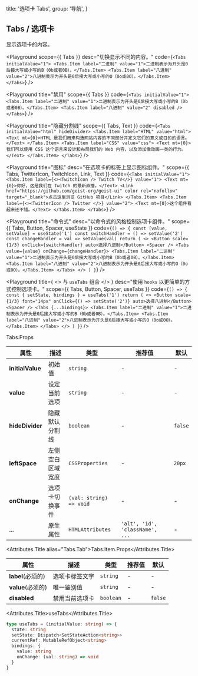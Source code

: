 
  title: '选项卡 Tabs',
  group: '导航',
}

## Tabs / 选项卡

显示选项卡的内容。

<Playground
  scope={{ Tabs }}
  desc="切换显示不同的内容。"
  code={`
<Tabs initialValue="1">
  <Tabs.Item label="二进制" value="1">二进制表示为开头是0后接大写或小写的B（0b或者0B）。</Tabs.Item>
  <Tabs.Item label="八进制" value="2">八进制表示为开头是0后接大写或小写的O（0o或0O）。</Tabs.Item>
</Tabs>
`}
/>

<Playground
  title="禁用"
  scope={{ Tabs }}
  code={`
<Tabs initialValue="1">
  <Tabs.Item label="二进制" value="1">二进制表示为开头是0后接大写或小写的B（0b或者0B）。</Tabs.Item>
  <Tabs.Item label="八进制" value="2" disabled />
</Tabs>
`}
/>

<Playground
  title="隐藏分割线"
  scope={{ Tabs, Text }}
  code={`
<Tabs initialValue="html" hideDivider>
  <Tabs.Item label="HTML" value="html">
    <Text mt={0}>HTML 是我们用来构造网站内容的不同部分并定义它们的意义或目的的语言。</Text>
  </Tabs.Item>
  <Tabs.Item label="CSS" value="css">
    <Text mt={0}>我们可以使用 CSS 这个语言来设计和布局我们的 Web 内容，以及添加像动画一类的行为。</Text>
  </Tabs.Item>
</Tabs>
`}
/>

<Playground
  title="图标"
  desc="在选项卡的标签上显示图标组件。"
  scope={{ Tabs, TwitterIcon, TwitchIcon, Link, Text }}
  code={`
<Tabs initialValue="1">
  <Tabs.Item label={<><TwitchIcon /> Twitch TV</>} value="1">
    <Text mt={0}>你好，这是我们在 Twitch 的最新直播。</Text>
    <Link href="https://github.com/geist-org/geist-ui" color rel="nofollow" target="_blank">点击这里浏览 GitHub 项目</Link>
  </Tabs.Item>
  <Tabs.Item label={<><TwitterIcon /> Twitter </>} value="2">
    <Text mt={0}>这个组件看起来还不错。</Text>
  </Tabs.Item>
</Tabs>
`}
/>

<Playground
  title="命令式"
  desc="以命令式的风格控制选项卡组件。"
  scope={{ Tabs, Button, Spacer, useState }}
  code={`
() => {
  const [value, setValue] = useState('1')
  const switchHandler = () => setValue('2')
  const changeHandler = val => setValue(val)
  return (
    <>
      <Button scale={1/3} onClick={switchHandler} auto>选择八进制</Button>
      <Spacer />
      <Tabs value={value} onChange={changeHandler}>
        <Tabs.Item label="二进制" value="1">二进制表示为开头是0后接大写或小写的B（0b或者0B）。</Tabs.Item>
        <Tabs.Item label="八进制" value="2">八进制表示为开头是0后接大写或小写的O（0o或0O）。</Tabs.Item>
      </Tabs>
    </>
  )
}
`}
/>

<Playground
  title={
    <>
      与&nbsp;<Code>useTabs</Code>&nbsp;组合
    </>
  }
  desc="使用 `hooks` 以更简单的方式控制选项卡。"
  scope={{ Tabs, Button, Spacer, useTabs }}
  code={`
() => {
  const { setState, bindings } = useTabs('1')
  return (
    <>
      <Button scale={1/3} font="14px" onClick={() => setState('2')} auto>选择八进制</Button>
      <Spacer />
      <Tabs {...bindings}>
        <Tabs.Item label="二进制" value="1">二进制表示为开头是0后接大写或小写的B（0b或者0B）。</Tabs.Item>
        <Tabs.Item label="八进制" value="2">八进制表示为开头是0后接大写或小写的O（0o或0O）。</Tabs.Item>
      </Tabs>
    </>
  )
}
`}
/>

<Attributes edit="/pages/zh-cn/components/tabs.mdx">
<Attributes.Title>Tabs.Props</Attributes.Title>

| 属性             | 描述             | 类型                    | 推荐值                          | 默认    |
| ---------------- | ---------------- | ----------------------- | ------------------------------- | ------- |
| **initialValue** | 初始值           | `string`                | -                               | -       |
| **value**        | 设定当前选项     | `string`                | -                               | -       |
| **hideDivider**  | 隐藏默认分割线   | `boolean`               | -                               | `false` |
| **leftSpace**    | 左侧空白区域宽度 | `CSSProperties`         | -                               | `20px`  |
| **onChange**     | 选项卡切换事件   | `(val: string) => void` | -                               | -       |
| ...              | 原生属性         | `HTMLAttributes`        | `'alt', 'id', 'className', ...` | -       |

<Attributes.Title alias="Tabs.Tab">Tabs.Item.Props</Attributes.Title>

| 属性              | 描述           | 类型      | 推荐值 | 默认    |
| ----------------- | -------------- | --------- | ------ | ------- |
| **label**(必须的) | 选项卡标签文字 | `string`  | -      | -       |
| **value**(必须的) | 唯一鉴别值     | `string`  | -      | -       |
| **disabled**      | 禁用当前选项卡 | `boolean` | -      | `false` |

<Attributes.Title>useTabs</Attributes.Title>

```ts
type useTabs = (initialValue: string) => {
  state: string
  setState: Dispatch<SetStateAction<string>>
  currentRef: MutableRefObject<string>
  bindings: {
    value: string
    onChange: (val: string) => void
  }
}
```

</Attributes>

